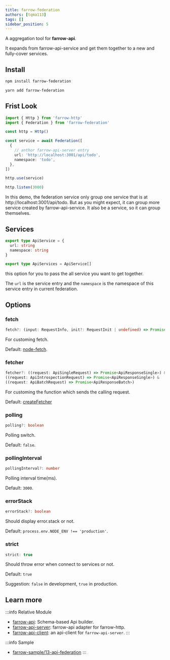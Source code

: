 ```yaml
---
title: farrow-federation
authors: [tqma113]
tags: []
sidebar_position: 5
---
```



A aggregation tool for **farrow-api**.

It expands from farrow-api-service and get them together to a new and fully-cover services.

## Install

<Tabs groupId="package-tool">
<TabItem value="npm" label="npm">

```bash
npm install farrow-federation
```

</TabItem>
<TabItem value="yarn" label="Yarn" default>

```bash
yarn add farrow-federation
```

</TabItem>
</Tabs>

## Frist Look

```ts
import { Http } from 'farrow-http'
import { Federation } from 'farrow-federation'

const http = Http()

const service = await Federation([
  {
    // anthor farrow-api-server entry
    url: 'http://localhost:3001/api/todo',
    namespace: 'todo',
  },
])

http.use(service)

http.listen(3000)
```

In this demo, the federation service only group one service that is at http://localhost:3001/api/todo. But as you might expect, it can group more service created by farrow-api-service. It also be a service, so it can group themselves.

## Services

```ts
export type ApiService = {
  url: string
  namespace: string
}

export type ApiServices = ApiService[]
```

this option for you to pass the all service you want to get together.

The `url` is the service entry and the `namespace` is the namespace of this service entry in current federation.

## Options

### fetch

```ts
fetch?: (input: RequestInfo, init?: RequestInit | undefined) => Promise<globalThis.Response>
```

For customing fetch.

Default: [node-fetch](https://github.com/node-fetch/node-fetch).

### fetcher

```ts
fetcher?: ((request: ApiSingleRequest) => Promise<ApiResponseSingle>) &
((request: ApiIntrospectionRequest) => Promise<ApiResponseSingle>) &
((request: ApiBatchRequest) => Promise<ApiResponseBatch>)
```

For customing the function which sends the calling request.

Default: [createFetcher](https://github.com/tqma113/farrow-federation/blob/59c824aa5ecaedfa28d37127e727b2a354cb371d/src/helpers.ts#L6)

### polling

```ts
polling?: boolean
```

Polling switch.

Default: `false`.

### pollingInterval

```ts
pollingInterval?: number
```

Polling interval time(ms).

Default: `3000`.

### errorStack

```ts
errorStack?: boolean
```

Should display error.stack or not.

Default: `process.env.NODE_ENV !== 'production'`.

### strict

```ts
strict: true
```

Should throw error when connect to services or not.

Default: `true`

Suggestion: `false` in development, `true` in production.

## Learn more

:::info Relative Module
* [farrow-api](./02-farrow-api.mdx): Schema-based Api builder.
* [farrow-api-server](./03-farrow-api-server.mdx): farrow-api adapter for farrow-http.
* [farrow-api-client](./04-farrow-api-client.mdx): an api-client for `farrow-api-server`.
:::

:::info Sample
* [farrow-sample/13-api-federation](https://github.com/tqma113/farrow-sample/tree/main/samples/13-api-federatio)
:::
